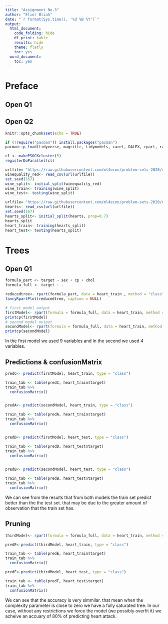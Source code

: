 ```yaml
---
title: "Assignment No.3"
author: "Elior Bliah"
date: "`r format(Sys.time(), '%d %B %Y')`"
output:
  html_document:
    code_folding: hide
    df_print: kable
    results: hide
    theme: flatly
    toc: yes
  word_document:
    toc: yes
---
```


# Preface

## Open Q1

## Open Q2


```r
knitr::opts_chunk$set(echo = TRUE)
```
```r
if (!require("pacman")) install.packages("pacman")
pacman::p_load(tidyverse, magrittr, tidymodels, caret, DALEX, rpart, rattle, rpart.plot, RColorBrewer, ada, doParallel, pROC)
```

```r
cl <- makePSOCKcluster(5)
registerDoParallel(cl)
```

```r
urlfile= "https://raw.githubusercontent.com/ml4econ/problem-sets-2020/master/datasets/winequality_red.csv"
winequality_red<- read_csv(url(urlfile))
set.seed(167)
wine_split<- initial_split(winequality_red)
wine_train<- training(wine_split)
wine_test<- testing(wine_split)

```

```r
urlfile= "https://raw.githubusercontent.com/ml4econ/problem-sets-2020/master/datasets/heart.csv"
hearts<- read_csv(url(urlfile))
set.seed(167)
hearts_split<- initial_split(hearts, prop=0.7)
hearts_split
heart_train<- training(hearts_split)
heart_test<- testing(hearts_split)
```

# Trees

## Open Q1


```r
formula_part <- target ~ sex + cp + chol
formula_full <- target ~ .
```

```r
reducedtree<- rpart(formula_part, data = heart_train , method = "class")
fancyRpartPlot(reducedtree, caption = NULL)
```
```r
# first model output
firstModel<- rpart(formula = formula_full, data = heart_train, method = "class", minsplit = 2, minbucket = 1)
printcp(firstModel)
# second model output
secondModel<- rpart(formula = formula_full, data = heart_train, method = "class")
printcp(secondModel)
```

In the first model we used 9 variables and in the second we used 4 variables.

## Predictions & confusionMatrix

```r
predC<- predict(firstModel, heart_train, type = "class")

train_tab <- table(predC, heart_train$target)
train_tab %>%
  confusionMatrix()


predA<- predict(secondModel, heart_train, type = "class")

train_tab <- table(predA, heart_train$target)
train_tab %>% 
  confusionMatrix()


predD<- predict(firstModel, heart_test, type = "class")

train_tab <- table(predD, heart_test$target)
train_tab %>% 
  confusionMatrix()

  
predB<- predict(secondModel, heart_test, type = "class")

train_tab <- table(predB, heart_test$target)
train_tab %>% 
  confusionMatrix()

```

We can see from the results that from both models the train set predict better than the the test set. that may be due to the greater amount of observation that the train set has. 

## Pruning
```r
thirdModel<- rpart(formula = formula_full, data = heart_train, method = "class", cp = 0.03)

predE<-predict(thirdModel, heart_train, type = "class")

train_tab <- table(predE, heart_train$target)
train_tab %>% 
  confusionMatrix()

predF<-predict(thirdModel, heart_test, type = "class")

train_tab <- table(predF, heart_test$target)
train_tab %>% 
  confusionMatrix()
```

We can see that the accuracy is very simmilar. that mean when the complexity parameter is close to zero we have a fully saturated tree. In our case, without any restrictions we force the model (we possibly overfit it) we acheive an accuary of 80% of predicting heart attack.
